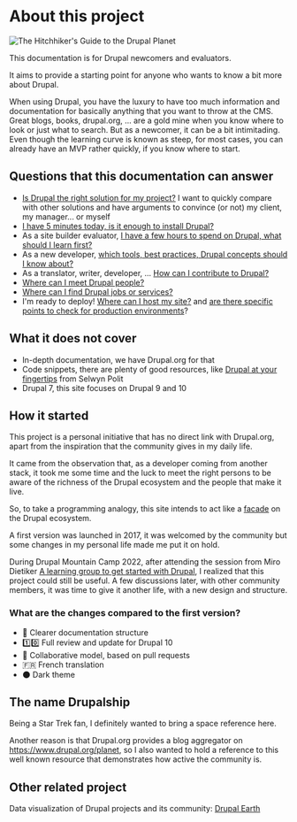 # About this project

![The Hitchhiker's Guide to the Drupal Planet](/assets/images/docs/hitchhikers-guide-planet-drupal.jpg)

This documentation is for Drupal newcomers and evaluators.

It aims to provide a starting point for anyone who wants to know a bit more about Drupal.

When using Drupal, you have the luxury to have too much information and documentation for basically anything that you want to throw at the CMS.
Great blogs, books, drupal.org, ... are a gold mine when you know where to look or just what to search.
But as a newcomer, it can be a bit intimitading. Even though the learning curve is known as steep, for most cases, you can already have an MVP rather quickly, if you know where to start.

## Questions that this documentation can answer

- [Is Drupal the right solution for my project?](/build/when-to-use-drupal) I want to quickly compare with other solutions and have arguments to convince (or not) my client, my manager... or myself 
- [I have 5 minutes today, is it enough to install Drupal?](/build/installation#fast-local-installation)
- As a site builder evaluator, [I have a few hours to spend on Drupal, what should I learn first?](/build/concepts)
- As a new developer, [which tools, best practices, Drupal concepts should I know about?](/develop/toolkit-for-drupal-developers)
- As a translator, writer, developer, ... [How can I contribute to Drupal?](/contribute/contribute-to-drupal)
- [Where can I meet Drupal people?](/meet/events)
- [Where can I find Drupal jobs or services?](/work/work-with-drupal)
- I'm ready to deploy! [Where can I host my site?](/deploy/drupal-hosting-for-evaluation-and-production) and [are there specific points to check for production environments](/deploy/production-checklist)?

## What it does not cover

- In-depth documentation, we have Drupal.org for that
- Code snippets, there are plenty of good resources, like [Drupal at your fingertips](https://selwynpolit.github.io/d9book/) from Selwyn Polit
- Drupal 7, this site focuses on Drupal 9 and 10

## How it started

This project is a personal initiative that has no direct link with Drupal.org, apart from the inspiration that the community gives in my daily life.

It came from the observation that, as a developer coming from another stack, it took me some time and the luck to meet the right persons to be aware of the richness of the Drupal ecosystem and the people that make it live.

So, to take a programming analogy, this site intends to act like a [facade](https://en.wikipedia.org/wiki/Facade_pattern) on the Drupal ecosystem.

A first version was launched in 2017, it was welcomed by the community but some changes in my personal life made me put it on hold.

During Drupal Mountain Camp 2022, after attending the session from Miro Dietiker [A learning group to get started with Drupal](https://drupalmountaincamp.ch/sessions/learning-group-get-started-drupal),
I realized that this project could still be useful. A few discussions later, with other community members, it was time to give it another life, with a new design and structure.

### What are the changes compared to the first version?

- 📄 Clearer documentation structure
- 1️⃣0️⃣ Full review and update for Drupal 10
- 🙌 Collaborative model, based on pull requests
- 🇫🇷 French translation
- 🌑 Dark theme

## The name Drupalship

Being a Star Trek fan, I definitely wanted to bring a space reference here.

Another reason is that Drupal.org provides a blog aggregator on https://www.drupal.org/planet, so I also wanted to hold a reference to this well known resource that demonstrates how active the community is.

## Other related project

Data visualization of Drupal projects and its community: [Drupal Earth](https://drupalearth.org/)
